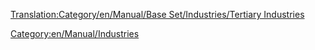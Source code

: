[[Translation:Category/en/Manual/Base Set/Industries/Tertiary Industries]]

[[Category:en/Manual/Industries]]